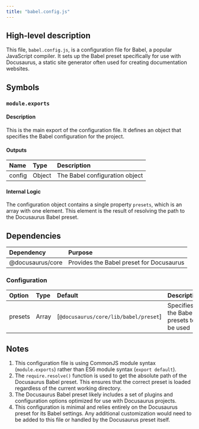 ```yaml
---
title: "babel.config.js"
---
```


## High-level description
This file, `babel.config.js`, is a configuration file for Babel, a popular JavaScript compiler. It sets up the Babel preset specifically for use with Docusaurus, a static site generator often used for creating documentation websites.

## Symbols

### `module.exports`
#### Description
This is the main export of the configuration file. It defines an object that specifies the Babel configuration for the project.

#### Outputs
| Name | Type | Description |
|:-----|:-----|:------------|
| config | Object | The Babel configuration object |

#### Internal Logic
The configuration object contains a single property `presets`, which is an array with one element. This element is the result of resolving the path to the Docusaurus Babel preset.

## Dependencies
| Dependency | Purpose |
|:-----------|:--------|
| @docusaurus/core | Provides the Babel preset for Docusaurus |

### Configuration
| Option | Type | Default | Description |
|:-------|:-----|:--------|:------------|
| presets | Array | [`@docusaurus/core/lib/babel/preset`] | Specifies the Babel presets to be used |

## Notes
1. This configuration file is using CommonJS module syntax (`module.exports`) rather than ES6 module syntax (`export default`).
2. The `require.resolve()` function is used to get the absolute path of the Docusaurus Babel preset. This ensures that the correct preset is loaded regardless of the current working directory.
3. The Docusaurus Babel preset likely includes a set of plugins and configuration options optimized for use with Docusaurus projects.
4. This configuration is minimal and relies entirely on the Docusaurus preset for its Babel settings. Any additional customization would need to be added to this file or handled by the Docusaurus preset itself.